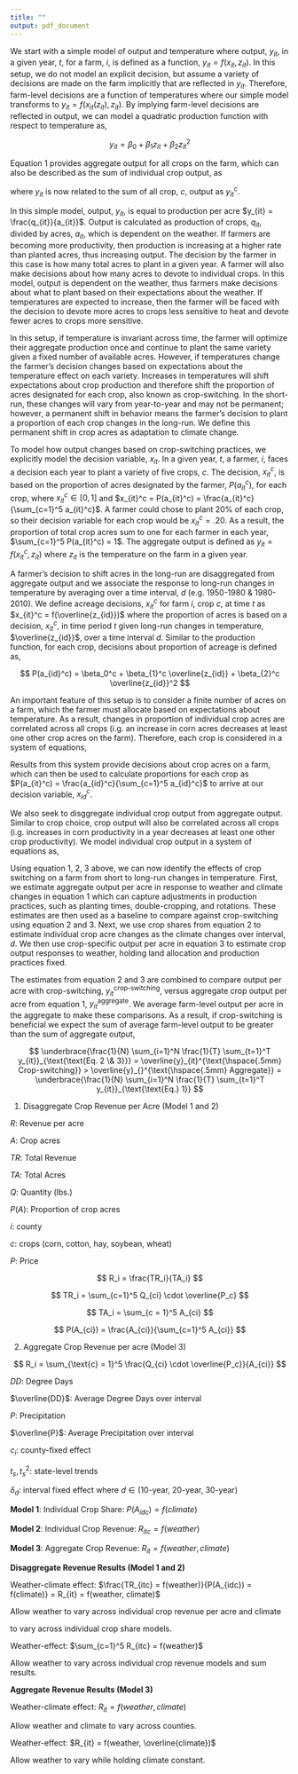 ```yaml
---
title: ""
output: pdf_document
---
```


\section{Simple Crop-switching Model}

\subsection{Model Setup}

We start with a simple model of output and temperature where output, $y_{it}$, in a given year, $t$, for a farm, $i$, is defined as a function, $y_{it} = f(x_{it}, z_{it})$. In this setup, we do not model an explicit decision, but assume a variety of decisions are made on the farm implicitly that are reflected in $y_{it}$. Therefore, farm-level decisions are a function of temperatures where our simple model transforms to $y_{it} = f(x_{it}(z_{it}), z_{it})$. By implying farm-level decisions are reflected in output, we can model a quadratic production function with respect to temperature as,

$$
y_{it} = \beta_0 + \beta_1 z_{it} + \beta_2 z_{it}^2
$$

Equation 1 provides aggregate output for all crops on the farm, which can also be described as the sum of individual crop output, as

\begin{equation}
y_{it} =\sum_{c=1}^C y_{it}^c =  \beta_0 + \beta_1 z_{it} + \beta_2 z_{it}^2
\end{equation}

where $y_{it}$ is now related to the sum of all crop, $c$, output as $y_{it}^c$. 

In this simple model, output, $y_{it}$, is equal to production per acre $y_{it} = \frac{q_{it}}{a_{it}}$. Output is calculated as production of crops, $q_{it}$, divided by acres, $a_{it}$, which is dependent on the weather. If farmers are becoming more productivity, then production is increasing at a higher rate than planted acres, thus increasing output. The decision by the farmer in this case is how many total acres to plant in a given year. A farmer will also make decisions about how many acres to devote to individual crops. In this model, output is dependent on the weather, thus farmers make decisions about what to plant based on their expectations about the weather. If temperatures are expected to increase, then the farmer will be faced with the decision to devote more acres to crops less sensitive to heat and devote fewer acres to crops more sensitive. 

In this setup, if temperature is invariant across time, the farmer will optimize their aggregate production once and continue to plant the same variety given a fixed number of available acres. However, if temperatures change the farmer's decision changes based on expectations about the temperature effect on each variety. Increases in temperatures will shift expectations about crop production and therefore shift the proportion of acres designated for each crop, also known as crop-switching. In the short-run, these changes will vary from year-to-year and may not be permanent; however, a permanent shift in behavior means the farmer's decision to plant a proportion of each crop changes in the long-run. We define this permanent shift in crop acres as adaptation to climate change.

To model how output changes based on crop-switching practices, we explicitly model the decision variable, $x_{it}$. In a given year, $t$, a farmer, $i$, faces a decision each year to plant a variety of five crops, $c$. The decision, $x_{it}^c$, is based on the proportion of acres designated by the farmer, $P(a_{it}^c)$, for each crop, where $x_{it}^c \in [0, 1]$ and $x_{it}^c = P(a_{it}^c) = \frac{a_{it}^c}{\sum_{c=1}^5 a_{it}^c}$. A farmer could chose to plant 20\% of each crop, so their decision variable for each crop would be $x_{it}^c = .20$. As a result, the proportion of total crop acres sum to one for each farmer in each year, $\sum_{c=1}^5 P(a_{it}^c) = 1$. The aggregate output is defined as $y_{it} = f(x_{it}^c, z_{it})$ where $z_{it}$ is the temperature on the farm in a given year. 

A farmer's decision to shift acres in the long-run are disaggregated from aggregate output and we associate the response to long-run changes in temperature by averaging over a time interval, $d$ (e.g. 1950-1980 \& 1980-2010). We define acreage decisions, $x_{it}^c$ for farm $i$, crop $c$, at time $t$ as $x_{it}^c = f(\overline{z_{id}})$ where the proportion of acres is based on a decision, $x_{it}^c$, in time period $t$ given long-run changes in temperature, $\overline{z_{id}}$, over a time interval $d$. Similar to the production function, for each crop, decisions about proportion of acreage is defined as,

$$
P(a_{id}^c) = \beta_0^c + \beta_{1}^c \overline{z_{id}} + \beta_{2}^c \overline{z_{id}}^2
$$

An important feature of this setup is to consider a finite number of acres on a farm, which the farmer must allocate based on expectations about temperature. As a result, changes in proportion of individual crop acres are correlated across all crops (i.g. an increase in corn acres decreases at least one other crop acres on the farm). Therefore, each crop is considered in a system of equations,

\begin{equation}
a_{id} = \sum_{c=1}^5 P(a_{id}^c) \cdot a_{id} =
\begin{cases} a_{id}^1 = \beta_0^1 + \beta_{1}^1 \overline{z_{id}} + \beta_{2}^1 \overline{z_{id}}^2 \\ 
\hspace{2mm} \vdots \\
a_{id}^5 = \beta_0^5 + \beta_{1}^5 \overline{z_{id}} + \beta_{2}^5 \overline{z_{id}}^2
\end{cases}
\end{equation}

Results from this system provide decisions about crop acres on a farm, which can then be used to calculate proportions for each crop as $P(a_{it}^c) = \frac{a_{id}^c}{\sum_{c=1}^5 a_{id}^c}$ to arrive at our decision variable, $x_{id}^c$. 

We also seek to disggregate individual crop output from aggregate output. Similar to crop choice, crop output will also be correlated across all crops (i.g. increases in corn productivity in a year decreases at least one other crop productivity). We model individual crop output in a system of equations as,  

\begin{equation}
y_{it} = \sum_{c=1}^5 y_{it}^c =  
\begin{cases} y_{it}^1 = \beta_0^1 + \beta_{1}^1 z_{it} + \beta_{2}^1 z_{it}^2 \\ 
\hspace{2mm} \vdots \\
y_{it}^5 = \beta_0^5 + \beta_{1}^5 z_{it} + \beta_{2}^5 z_{it}^2
\end{cases}
\end{equation}

Using equation 1, 2, 3 above, we can now identify the effects of crop switching on a farm from short to long-run changes in temperature. First, we estimate aggregate output per acre in response to weather and climate changes in equation 1 which can capture adjustments in production practices, such as planting times, double-cropping, and rotations. These estimates are then used as a baseline to compare against crop-switching using equation 2 and 3. Next, we use crop shares from equation 2 to estimate individual crop acre changes as the climate changes over interval, $d$. We then use crop-specific output per acre in equation 3 to estimate crop output responses to weather, holding land allocation and production practices fixed. 

The estimates from equation 2 and 3 are combined to compare output per acre with crop-switching, $y_{it}^{\text{crop-switching}}$, versus aggregate crop output per acre from equation 1, $y_{it}^{\text{aggregate}}$. We average farm-level output per acre in the aggregate to make these comparisons. As a result, if crop-switching is beneficial we expect the sum of average farm-level output to be greater than the sum of aggregate output,

$$
\underbrace{\frac{1}{N} \sum_{i=1}^N \frac{1}{T} \sum_{t=1}^T y_{it}}_{\text{\text{Eq. 2 \& 3}}} = \overline{y}_{it}^{\text{\hspace{.5mm} Crop-switching}} >  \overline{y}_{}^{\text{\hspace{.5mm} Aggregate}} = \underbrace{\frac{1}{N} \sum_{i=1}^N \frac{1}{T} \sum_{t=1}^T y_{it}}_{\text{\text{Eq.} 1}}
$$







\newpage

(1) Disaggregate Crop Revenue per Acre (Model 1 and 2)

\hspace{10mm} $R$: Revenue per acre

\hspace{10mm} $A$: Crop acres 

\hspace{10mm} $TR$: Total Revenue

\hspace{10mm} $TA$: Total Acres

\hspace{10mm} $Q$: Quantity (lbs.)

\hspace{10mm} $P(A)$: Proportion of crop acres

\hspace{10mm} $i$: county 

\hspace{10mm} $c$: crops (corn, cotton, hay, soybean, wheat)

\hspace{10mm} $P$: Price


$$
R_i = \frac{TR_i}{TA_i}
$$


$$
TR_i = \sum_{c=1}^5 Q_{ci} \cdot \overline{P_c} 
$$


$$
TA_i = \sum_{c = 1}^5 A_{ci} 
$$


$$
P(A_{ci}) = \frac{A_{ci}}{\sum_{c=1}^5 A_{ci}}
$$


\vspace{10mm}


(2) Aggregate Crop Revenue per acre (Model 3)

$$
R_i = \sum_{\text{c} = 1}^5 \frac{Q_{ci} \cdot \overline{P_c}}{A_{ci}}
$$

\newpage

\subsection{Models}

\hspace{10mm} $DD$: Degree Days

\hspace{10mm} $\overline{DD}$: Average Degree Days over interval

\hspace{10mm} $P$: Precipitation

\hspace{10mm} $\overline{P}$: Average Precipitation over interval

\hspace{10mm} $c_i$: county-fixed effect

\hspace{10mm} $t_s, t_s^2$: state-level trends

\hspace{10mm} $\delta_d$: interval fixed effect where $d \in (\text{10-year, 20-year, 30-year})$



**Model 1**: Individual Crop Share: $P(A_{idc}) = f(climate)$

\begin{equation}
P(A_{idc}) = \overline{DD_{id}}^{0-10C} + \overline{DD_{id}}^{10-30C} + \overline{DD_{id}}^{30C} + \overline{P_{id}} + \overline{P_{id}}^2  + c_i + t_s + t_s^2 + \delta_d + \epsilon_{idc} 
\end{equation}

\begin{equation}
P(A_{idc}) = 
\begin{cases} P(A_{id, \text{corn}}) =  f(climate) \\ 
P(A_{id,  \text{cotton}}) = f(climate) \\
P(A_{id,  \text{hay}}) =  f(climate) \\
P(A_{id,  \text{soybean}}) =  f(climate) \\
P(A_{id,  \text{wheat}}) =  f(climate)
\end{cases}
\end{equation}

\vspace{3mm}

**Model 2**: Individual Crop Revenue: $R_{itc} = f(weather)$

\begin{equation}
R_{itc} =  DD_{it}^{0-10C} + DD_{it}^{10-30C} + DD_{it}^{30C} + P_{it} + P_{it}^2 + c_i + t_s + t_s^2 + \epsilon_{itc}
\end{equation}

\begin{equation}
R_{itc} = 
\begin{cases} R_{it, \text{corn}} =  f(weather) \\ 
R_{it,  \text{cotton}} = f(weather) \\
R_{it,  \text{hay}} =  f(weather) \\
R_{it,  \text{soybean}} =  f(weather) \\
R_{it,  \text{wheat}} =  f(weather)
\end{cases}
\end{equation}

\vspace{3mm}

**Model 3**: Aggregate Crop Revenue: $R_{it} = f(weather, climate)$

\begin{equation}
\begin{array} {lcl} R_{itd} & = & DD_{it}^{0-10C} + DD_{it}^{10-30C} + DD_{it}^{30C} + P_{it} + P_{it}^2 + \\
\\
&  & \overline{DD_{id}}^{0-10C} + \overline{DD_{id}}^{10-30C} + \overline{DD_{id}}^{30C} + \overline{P_{id}} + \overline{P_{id}}^2  + c_i + t_s + t_s^2 + \delta_{d} + \epsilon_{itd} 
\end{array}
\end{equation}


\newpage

\subsection{Results}

**Disaggregate Revenue Results (Model 1 and 2)**

\hspace{10mm} Weather-climate effect: $\frac{TR_{itc} = f(weather)}{P(A_{idc}) = f(climate)} = R_{it} = f(weather, climate)$

\hspace{15mm} Allow weather to vary across individual crop revenue per acre and climate 

\hspace{15mm} to vary across individual crop share models. 

\vspace{5mm}

\hspace{10mm} Weather-effect: $\sum_{c=1}^5 R_{itc} = f(weather)$

\hspace{15mm} Allow weather to vary across individual crop revenue models and sum results.

\vspace{5mm}

**Aggregate Revenue Results (Model 3)**

\hspace{10mm} Weather-climate effect: $R_{it} = f(weather, climate)$

\hspace{15mm} Allow weather and climate to vary across counties.

\vspace{5mm}

\hspace{10mm} Weather-effect: $R_{it} = f(weather, \overline{climate})$

\hspace{15mm} Allow weather to vary while holding climate constant.

\vspace{5mm}










